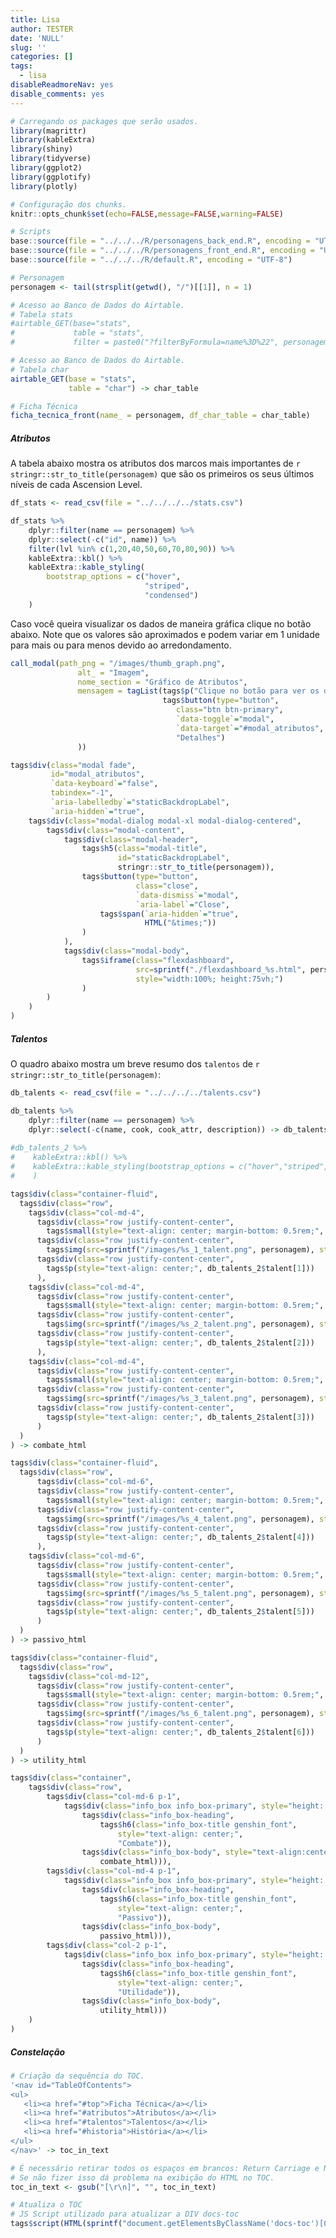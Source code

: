```yaml
---
title: Lisa
author: TESTER
date: 'NULL'
slug: ''
categories: []
tags:
  - lisa
disableReadmoreNav: yes
disable_comments: yes
---
```


```r

# Carregando os packages que serão usados.
library(magrittr)
library(kableExtra)
library(shiny)
library(tidyverse)
library(ggplot2)
library(ggplotify)
library(plotly)

# Configuração dos chunks.
knitr::opts_chunk$set(echo=FALSE,message=FALSE,warning=FALSE)

# Scripts
base::source(file = "../../../R/personagens_back_end.R", encoding = "UTF-8")
base::source(file = "../../../R/personagens_front_end.R", encoding = "UTF-8")
base::source(file = "../../../R/default.R", encoding = "UTF-8")

# Personagem
personagem <- tail(strsplit(getwd(), "/")[[1]], n = 1)

```

```r

# Acesso ao Banco de Dados do Airtable.
# Tabela stats
#airtable_GET(base="stats",
#             table = "stats",
#             filter = paste0("?filterByFormula=name%3D%22", personagem,"%22")) -> stats

# Acesso ao Banco de Dados do Airtable.
# Tabela char
airtable_GET(base = "stats",
             table = "char") -> char_table
```

```r
# Ficha Técnica
ficha_tecnica_front(name_ = personagem, df_char_table = char_table)
```

<h5 id="atributos" class="header_toc">Atributos</h3>

A tabela abaixo mostra os atributos dos marcos mais importantes de `r stringr::str_to_title(personagem)` que são os primeiros os seus últimos níveis de cada Ascension Level.

```r
df_stats <- read_csv(file = "../../../../stats.csv")

df_stats %>%
    dplyr::filter(name == personagem) %>%
    dplyr::select(-c("id", name)) %>% 
    filter(lvl %in% c(1,20,40,50,60,70,80,90)) %>%
    kableExtra::kbl() %>%
    kableExtra::kable_styling(
        bootstrap_options = c("hover",
                              "striped",
                              "condensed")
    )
```

Caso você queira visualizar os dados de maneira gráfica clique no botão abaixo. Note que os valores são aproximados e podem variar em 1 unidade para mais ou para menos devido ao arredondamento.

```r
call_modal(path_png = "/images/thumb_graph.png",
               alt_ = "Imagem",
               nome_section = "Gráfico de Atributos",
               mensagem = tagList(tags$p("Clique no botão para ver os detalhes."),
                                  tags$button(type="button",
                                     class="btn btn-primary",
                                     `data-toggle`="modal",
                                     `data-target`="#modal_atributos",
                                     "Detalhes")
               ))
```

```r
tags$div(class="modal fade",
         id="modal_atributos",
         `data-keyboard`="false",
         tabindex="-1",
         `aria-labelledby`="staticBackdropLabel",
         `aria-hidden`="true",
    tags$div(class="modal-dialog modal-xl modal-dialog-centered",
        tags$div(class="modal-content",
            tags$div(class="modal-header",
                tags$h5(class="modal-title",
                        id="staticBackdropLabel",
                        stringr::str_to_title(personagem)),
                tags$button(type="button",
                            class="close",
                            `data-dismiss`="modal",
                            `aria-label`="Close",
                    tags$span(`aria-hidden`="true",
                              HTML("&times;"))
                )
            ),
            tags$div(class="modal-body",
                tags$iframe(class="flexdashboard",
                            src=sprintf("./flexdashboard_%s.html", personagem),
                            style="width:100%; height:75vh;")
                )
        )
    )
)

```

<h5 id="talentos" class="header_toc">Talentos</h3>

O quadro abaixo mostra um breve resumo dos `talentos` de `r stringr::str_to_title(personagem)`:

```r
db_talents <- read_csv(file = "../../../../talents.csv")

db_talents %>%
    dplyr::filter(name == personagem) %>%
    dplyr::select(-c(name, cook, cook_attr, description)) -> db_talents_2
    
#db_talents_2 %>%
#    kableExtra::kbl() %>%
#    kableExtra::kable_styling(bootstrap_options = c("hover","striped","condensed")
#    )
```

```r
tags$div(class="container-fluid",
  tags$div(class="row",
    tags$div(class="col-md-4",
      tags$div(class="row justify-content-center",
        tags$small(style="text-align: center; margin-bottom: 0.5rem;", "Ataque Normal")),
      tags$div(class="row justify-content-center",
        tags$img(src=sprintf("/images/%s_1_talent.png", personagem), style="width: 50px;")),
      tags$div(class="row justify-content-center",
        tags$p(style="text-align: center;", db_talents_2$talent[1]))
      ),
    tags$div(class="col-md-4",
      tags$div(class="row justify-content-center",
        tags$small(style="text-align: center; margin-bottom: 0.5rem;", "Habilidade")),
      tags$div(class="row justify-content-center",
        tags$img(src=sprintf("/images/%s_2_talent.png", personagem), style="width: 50px;")),
      tags$div(class="row justify-content-center",
        tags$p(style="text-align: center;", db_talents_2$talent[2]))
      ),
    tags$div(class="col-md-4",
      tags$div(class="row justify-content-center",
        tags$small(style="text-align: center; margin-bottom: 0.5rem;", "Supremo")),
      tags$div(class="row justify-content-center",
        tags$img(src=sprintf("/images/%s_3_talent.png", personagem), style="width: 50px;")),
      tags$div(class="row justify-content-center",
        tags$p(style="text-align: center;", db_talents_2$talent[3]))
      )
  )
) -> combate_html

tags$div(class="container-fluid",
  tags$div(class="row",
      tags$div(class="col-md-6",
      tags$div(class="row justify-content-center",
        tags$small(style="text-align: center; margin-bottom: 0.5rem;", "Ascensão 1")),
      tags$div(class="row justify-content-center",
        tags$img(src=sprintf("/images/%s_4_talent.png", personagem), style="width: 50px;")),
      tags$div(class="row justify-content-center",
        tags$p(style="text-align: center;", db_talents_2$talent[4]))
      ),
    tags$div(class="col-md-6",
      tags$div(class="row justify-content-center",
        tags$small(style="text-align: center; margin-bottom: 0.5rem;", "Ascensão 4")),
      tags$div(class="row justify-content-center",
        tags$img(src=sprintf("/images/%s_5_talent.png", personagem), style="width: 50px;")),
      tags$div(class="row justify-content-center",
        tags$p(style="text-align: center;", db_talents_2$talent[5]))
      )
  )
) -> passivo_html

tags$div(class="container-fluid",
  tags$div(class="row",
    tags$div(class="col-md-12",
      tags$div(class="row justify-content-center",
        tags$small(style="text-align: center; margin-bottom: 0.5rem;", "Utilidade")),
      tags$div(class="row justify-content-center",
        tags$img(src=sprintf("/images/%s_6_talent.png", personagem), style="width: 50px;")),
      tags$div(class="row justify-content-center",
        tags$p(style="text-align: center;", db_talents_2$talent[6]))
      )
  )
) -> utility_html

tags$div(class="container",
    tags$div(class="row",
        tags$div(class="col-md-6 p-1",
            tags$div(class="info_box info_box-primary", style="height: 91%;",
                tags$div(class="info_box-heading",
                    tags$h6(class="info_box-title genshin_font",
                        style="text-align: center;",
                        "Combate")),
                tags$div(class="info_box-body", style="text-align:center",
                    combate_html))),
        tags$div(class="col-md-4 p-1",
            tags$div(class="info_box info_box-primary", style="height: 91%;",
                tags$div(class="info_box-heading",
                    tags$h6(class="info_box-title genshin_font",
                        style="text-align: center;",
                        "Passivo")),
                tags$div(class="info_box-body",
                    passivo_html))),
        tags$div(class="col-2 p-1",
            tags$div(class="info_box info_box-primary", style="height: 91%;",
                tags$div(class="info_box-heading",
                    tags$h6(class="info_box-title genshin_font",
                        style="text-align: center;",
                        "Utilidade")),
                tags$div(class="info_box-body",
                    utility_html)))
    )
)
```

<h5 id="constelacao" class="header_toc">Constelação</h3>



```r
# Criação da sequência do TOC.
'<nav id="TableOfContents">
<ul>
   <li><a href="#top">Ficha Técnica</a></li>
   <li><a href="#atributos">Atributos</a></li>
   <li><a href="#talentos">Talentos</a></li>
   <li><a href="#historia">História</a></li>
</ul>
</nav>' -> toc_in_text

# É necessário retirar todos os espaços em brancos: Return Carriage e Nova linhas.
# Se não fizer isso dá problema na exibição do HTML no TOC.
toc_in_text <- gsub("[\r\n]", "", toc_in_text)

# Atualiza o TOC
# JS Script utilizado para atualizar a DIV docs-toc
tags$script(HTML(sprintf("document.getElementsByClassName('docs-toc')[0].innerHTML = '%s';", toc_in_text)))
```
